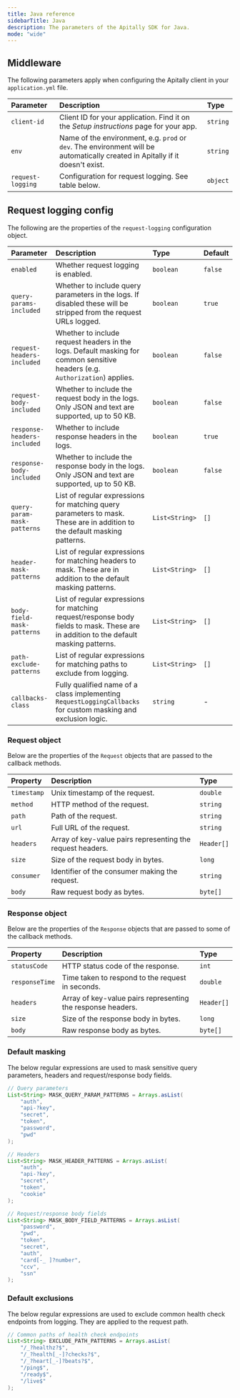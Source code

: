 ```yaml
---
title: Java reference
sidebarTitle: Java
description: The parameters of the Apitally SDK for Java.
mode: "wide"
---
```


## Middleware

The following parameters apply when configuring the Apitally client in your `application.yml` file.

| Parameter | Description | Type |
| :-------- | :---------- | :--- |
| <nobr>`client-id`</nobr> | Client ID for your application. Find it on the _Setup instructions_ page for your app. | `string` |
| `env` | Name of the environment, e.g. `prod` or `dev`. The environment will be automatically created in Apitally if it doesn't exist. | `string` |
| <nobr>`request-logging`</nobr> | Configuration for request logging. See table below. | `object` |

## Request logging config

The following are the properties of the `request-logging` configuration object.

| Parameter | Description | Type | Default |
| :-------- | :---------- | :--- | :------ |
| `enabled` | Whether request logging is enabled. | `boolean` | `false` |
| <nobr>`query-params-included`</nobr> | Whether to include query parameters in the logs. If disabled these will be stripped from the request URLs logged. | `boolean` | `true` |
| <nobr>`request-headers-included`</nobr> | Whether to include request headers in the logs. Default masking for common sensitive headers (e.g. `Authorization`) applies. | `boolean` | `false` |
| <nobr>`request-body-included`</nobr> | Whether to include the request body in the logs. Only JSON and text are supported, up to 50 KB. | `boolean` | `false` |
| <nobr>`response-headers-included`</nobr> | Whether to include response headers in the logs. | `boolean` | `true` |
| <nobr>`response-body-included`</nobr> | Whether to include the response body in the logs. Only JSON and text are supported, up to 50 KB. | `boolean` | `false` |
| <nobr>`query-param-mask-patterns`</nobr> | List of regular expressions for matching query parameters to mask. These are in addition to the default masking patterns. | `List<String>` | `[]` |
| <nobr>`header-mask-patterns`</nobr> | List of regular expressions for matching headers to mask. These are in addition to the default masking patterns. | `List<String>` | `[]` |
| <nobr>`body-field-mask-patterns`</nobr> | List of regular expressions for matching request/response body fields to mask. These are in addition to the default masking patterns. | `List<String>` | `[]` |
| <nobr>`path-exclude-patterns`</nobr> | List of regular expressions for matching paths to exclude from logging. | `List<String>` | `[]` |
| <nobr>`callbacks-class`</nobr> | Fully qualified name of a class implementing `RequestLoggingCallbacks` for custom masking and exclusion logic. | `string` | - |

### Request object

Below are the properties of the `Request` objects that are passed to the callback methods.

| Property | Description | Type |
| :------- | :---------- | :--- |
| `timestamp` | Unix timestamp of the request. | `double` |
| `method` | HTTP method of the request. | `string` |
| `path` | Path of the request. | `string` |
| `url` | Full URL of the request. | `string` |
| `headers` | Array of key-value pairs representing the request headers. | `Header[]` |
| `size` | Size of the request body in bytes. | `long` |
| `consumer` | Identifier of the consumer making the request. | `string` |
| `body` | Raw request body as bytes. | `byte[]` |

### Response object

Below are the properties of the `Response` objects that are passed to some of the callback methods.

| Property | Description | Type |
| :------- | :---------- | :--- |
| `statusCode` | HTTP status code of the response. | `int` |
| `responseTime` | Time taken to respond to the request in seconds. | `double` |
| `headers` | Array of key-value pairs representing the response headers. | `Header[]` |
| `size` | Size of the response body in bytes. | `long` |
| `body` | Raw response body as bytes. | `byte[]` |

### Default masking

The below regular expressions are used to mask sensitive query parameters, headers and request/response body fields.

```java
// Query parameters
List<String> MASK_QUERY_PARAM_PATTERNS = Arrays.asList(
    "auth",
    "api-?key",
    "secret",
    "token",
    "password",
    "pwd"
);
```

```java
// Headers
List<String> MASK_HEADER_PATTERNS = Arrays.asList(
    "auth",
    "api-?key",
    "secret",
    "token",
    "cookie"
);
```

```java
// Request/response body fields
List<String> MASK_BODY_FIELD_PATTERNS = Arrays.asList(
    "password",
    "pwd",
    "token",
    "secret",
    "auth",
    "card[-_ ]?number",
    "ccv",
    "ssn"
);
```

### Default exclusions

The below regular expressions are used to exclude common health check endpoints from logging.
They are applied to the request path.

```java
// Common paths of health check endpoints
List<String> EXCLUDE_PATH_PATTERNS = Arrays.asList(
    "/_?healthz?$",
    "/_?health[_-]?checks?$",
    "/_?heart[_-]?beats?$",
    "/ping$",
    "/ready$",
    "/live$"
);
```
